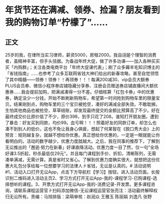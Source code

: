 # 年货节还在满减、领券、捡漏？朋友看到我的购物订单“柠檬了”......
## 正文
25岁的我，在律所当实习律师，薪资5000，房租2000。我自诩是个理智的消费者，虽精神丰富，但手头拮据。为备战年终大促，做了许多功课——加入各种买买买「内购群」；关注各类电商平台「年终大促课代表」；刷了众多薅羊毛知识博主的「省钱指南」......也参考了众多互联网省钱大神们给出的新春攻略，甚至自觉领悟了其中精髓——领券！领券！！再领券！！！每满200减30、vip会员大额券PLUS会员券、微信小程序券店铺隐藏分享券、注册会员赠送券店铺直播间大额优惠券......我会提前加购，把满减凑得一分不差。仔细核算「红包卡券」中的优惠券，确定没少一分钱，开始不断刷新购物车，希望第一时间抢到购物车里的限量宝贝。结果刚到点，购物车里的三个宝贝被抢空，凑好的满减全部失效。不敢耽搁，生怕其他商品也被抢空，草草结账，却发现最终提交的金额比预算高了不少。好在最终成交价比原价低了不少，原价398，到手只花了208。谁知打开朋友圈，遭到了暴击：好友买到同款，均价99。血亏啊！！！照着好友的同款订单，却怎么也凑不到别人的低价。这也不免让我身心俱疲，想起了何某智在《脱口秀大会》上的预言：规则越复杂，就越不想给你优惠。真正想给你优惠的，一定是一眼就能让你看明白的。活动的数字越少，优惠力度就越大。之后，我在同事的推荐下，了解到无讼推出的「邂逅·努力在新春」好课直降活动。优惠力度一目了然，仅一句“全场好课3.5折起，秒杀最低仅29元”。并且每门课程到手价、折扣，清晰陈列，无需凑单满减，无需计算。真是省时又省心。了解到优惠力度确实很大，就想把这份优惠大礼包分享给每一位想要学习的法律人☟省钱，无讼是认真的。#  活动说明  #1、活动入口打开无讼App，点击下方导航栏【学习】按钮，进入活动页面。长按识别二维码进入活动主页2、学习方式打开无讼App-我的-课程学习-已购课程-选择想听的课程。3、开票方式打开无讼App-我的-消费记录-开发票。更多课程咨询，请联系课程运营官☟扫码添加微信-无讼课程运营官张亮注：活动最终解释权归无讼所有。责编：马旭排版：梁萌审核：赵润众 王雅玉 陈丽娟 刘逸凡 张野